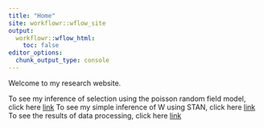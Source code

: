 ```yaml
---
title: "Home"
site: workflowr::wflow_site
output:
  workflowr::wflow_html:
    toc: false
editor_options:
  chunk_output_type: console
---
```


Welcome to my research website. 

To see my inference of selection using the poisson random field model, click here [link](simple_inference_PRF.html)
To see my simple inference of W using STAN, click here [link](simple_stan_inference.html)  
To see the results of data processing, click here [link](CS_results.html)  

